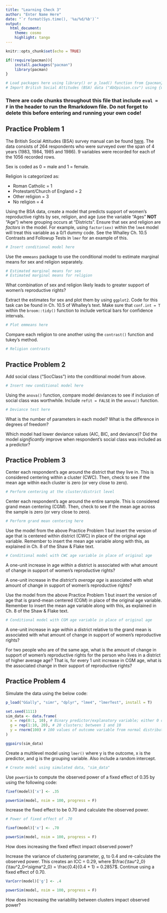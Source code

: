 ```yaml
---
title: "Learning Check 3"
author: "Enter Name Here"
date: "`r format(Sys.time(), '%a/%d/%b')`"
output: 
  html_document:
    theme: cosmo
    highlight: tango
---
```


```r
knitr::opts_chunk$set(echo = TRUE)

if(!require(pacman)){
    install.packages("pacman")
    library(pacman)
}

# Load packages here using library() or p_load() function from {pacman} package
# Import British Social Attitudes (BSA) data ("AbOpinion.csv") using {utils}'s read.csv() or similar package
```

### There are code chunks throughout this file that include `eval = F` in the header to run the Rmarkdown file. Do not forget to delete this before entering and running your own code!

## Practice Problem 1

The British Social Attitudes (BSA) survey manual can be found [here](https://github.com/jjeffries13/MLM-In-R/blob/main/Practice%20Data/Manual_AbOpinionData.txt). The data consists of 264 respondents who were surveyed over the span of 4 years (1983, 1984, 1985 and 1986). 9 variables were recorded for each of the 1056 recorded rows. 

Sex is coded as 0 = male and 1 = female.

Religion is categorized as:

* Roman Catholic = 1
* Protestant/Church of England = 2
* Other religion = 3
* No religion = 4

Using the BSA data, create a model that predicts support of women's reproductive rights by sex, religion, and age (use the variable "Ages" **NOT** "Age") where grouping occurs at "Districts". Ensure that sex and religion are *factors* in the model. For example, using `factor(sex)` within the `lme4` model will treat this variable as a 0/1 dummy code. See the Whalley Ch. 10.5 Contrasts and Followup Tests in `lmer` for an example of this.

```r
# Insert conditional model here
```

Use the `emmeans` package to use the conditional model to estimate marginal means for sex and religion separately. 

```r
# Estimated marginal means for sex
# Estimated marginal means for religion
```

What combination of sex and religion likely leads to greater support of women's reproductive rights?

Extract the estimates for sex and plot them by using `ggplot2`. Code for this task can be found in Ch. 10.5 of Whalley's text. Make sure that `conf.int = T` within the `broom::tidy()` function to include vertical bars for confidence intervals. 

```r
# Plot emmeans here
```

Compare each religion to one another using the `contrast()` function and tukey's method. 

```r
# Religion contrasts
```

## Practice Problem 2

Add social class ("SocClass") into the conditional model from above. 

```r
# Insert new conditional model here
```

Using the `anova()` function, compare model deviances to see if inclusion of social class was worthwhile. Include `refit = FALSE` in the `anova()` function. 

```r
# Deviance test here
```

What is the number of parameters in each model? What is the difference in degrees of freedom?

Which model had lower deviance values (AIC, BIC, and deviance)? Did the model *significantly* improve when respondent's social class was included as a predictor?

## Practice Problem 3

Center each respondent's age around the district that they live in. This is considered centering within a cluster (CWC). Then, check to see if the mean age within each cluster is zero (or very close to zero).

```r
# Perform centering at the cluster/district level
```

Center each respondent's age around the entire sample. This is considered grand mean centering (CGM). Then, check to see if the mean age across the sample is zero (or very close to zero).

```r
# Perform grand mean centering here
```

Use the model from the above Practice Problem 1 but insert the version of age that is centered within district (CWC) in place of the original age variable. Remember to insert the mean age variable along with this, as explained in Ch. 8 of the Shaw & Flake text. 

```r
# Conditional model with CWC age variable in place of original age
```

A one-unit increase in age *within* a district is associated with what amount of change in support of women's reproductive rights? 

A one-unit increase in the *district's average age* is associated with what amount of change in support of women's reproductive rights? 

Use the model from the above Practice Problem 1 but insert the version of age that is grand-mean centered (CGM) in place of the original age variable. Remember to insert the mean age variable along with this, as explained in Ch. 8 of the Shaw & Flake text. 

```r
# Conditional model with CGM age variable in place of original age
```

A one-unit increase in age *within* a district relative to the grand mean is associated with what amount of change in support of women's reproductive rights? 

For two people who are of the same age, what is the amount of change in support of women's reproductive rights for the person who lives in a district of higher average age? That is, for every 1 unit increase in CGM age, what is the associated change in their support of reproductive rights?

## Practice Problem 4

Simulate the data using the below code:

```r
p_load("GGally", "simr", "dplyr", "lme4", "lmerTest", install = T)

set.seed(1111)
sim_data <- data.frame(
  x = rep(0:1, 10), # Binary predictor/explanatory variable; either 0 or 1
  g = rep(1:10, 20), # 20 clusters; between 1 and 10
  y = rnorm(100) # 100 values of outcome variable from normal distribution
)

ggpairs(sim_data)
```

Create a multilevel model using `lmer()` where y is the outcome, x is the predictor, and g is the grouping variable. Also include a random intercept. 

```r
# Create model using simulated data, "sim_data"
```

Use `powerSim` to compute the observed power of a fixed effect of 0.35 by using the following code: 

```r
fixef(model)['x'] <- .35

powerSim(model, nsim = 100, progress = F)
```

Increase the fixed effect to be 0.70 and calculate the observed power.

```r
# Power of fixed effect of .70

fixef(model)['x'] <- .70

powerSim(model, nsim = 100, progress = F)
```

How does increasing the fixed effect impact observed power?

Increase the variance of clustering parameter, *g*, to 0.4 and re-calculate the observed power. This creates an ICC = 0.29, where $\frac{\tau^2_0}{\tau^2_0+\sigma^2_0} = \frac{0.4}{0.4 + 1} = 0.2857$. Continue using a fixed effect of 0.70.

```r
VarCorr(model)['g'] <- .4

powerSim(model, nsim = 100, progress = F)
```

How does increasing the variability between clusters impact observed power?
